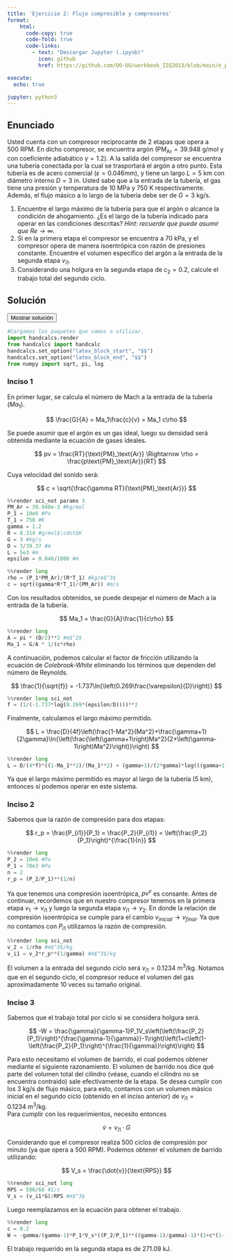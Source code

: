 ```yaml
---
title: 'Ejercicio 2: Flujo compresible y compresores'
format:
    html: 
      code-copy: true
      code-fold: true
      code-links: 
        - text: "Descargar Jupyter (.ipynb)"
          icon: github
          href: https://github.com/OO-UU/workbook_IIQ2013/blob/main/e_prop/03_compresibles/jupyter/e03_2.ipynb

execute: 
  echo: true

jupyter: python3
---
```


## Enunciado

Usted cuenta con un compresor reciprocante de 2 etapas que opera a  $500~\text{RPM}$. En dicho compresor, se encuentra argón ($\text{PM}_{\text{Ar}}=39.948~\text{g/mol}$ y con coeficiente adiabático $\gamma=1.2$). A la salida del compresor se encuentra una tubería conectada por la cual se trasportará el argón a otro punto. Esta tubería es de acero comercial ($\varepsilon=0.046\text{mm}$), y tiene un largo $L=5~\text{km}$ con diámetro interno $D = 3~\text{in}$. Usted sabe que a la entrada de la tubería, el gas tiene una presión y temperatura de $10~\text{MPa}$ y $750~\text{K}$ respectivamente. Además, el flujo másico a lo largo de la tubería debe ser de $G=3~\text{kg/s}$.


1. Encuentre el largo máximo de la tubería para que el argón o alcance la condición de ahogamiento. ¿Es el largo de la tubería indicado para operar en las condiciones descritas? *Hint: recuerde que puede asumir que $Re\rightarrow\infty$.*
2. Si en la primera etapa el compresor se encuentra a $70~\text{kPa}$, y el compresor opera de manera isoentrópica con razón de presiones constante. Encuentre el volumen específico del argón a la entrada de la segunda etapa $v_{i1}$.
3. Considerando una holgura en la segunda etapa de $c_2 = 0.2$, calcule el trabajo total del segundo ciclo.

## Solución

<button class="btn btn-success" data-bs-toggle="collapse" href="#e03_2-sol" aria-expanded="false">Mostrar solución</button>

::: {#e03_2-sol .collapse .multi-collapse}

```python
#Cargamos los paquetes que vamos a utilizar.
import handcalcs.render
from handcalcs import handcalc
handcalcs.set_option("latex_block_start", "$$")
handcalcs.set_option("latex_block_end", "$$")
from numpy import sqrt, pi, log
```

### Inciso 1

En primer lugar, se calcula el número de Mach a la entrada de la tubería ($Ma_1$).

$$
\frac{G}{A} = Ma_1\frac{c}{v} = Ma_1 c\rho
$$

Se puede asumir que el argón es un gas ideal, luego su densidad será obtenida mediante la ecuación de gases ideales.

$$
pv = \frac{RT}{\text{PM}_\text{Ar}} \Rightarrow \rho = \frac{p\text{PM}_\text{Ar}}{RT}
$$

Cuya velocidad del sonido será:

$$
c = \sqrt{\frac{\gamma RT}{\text{PM}_\text{Ar}}}
$$

```python
%%render sci_not params 3
PM_Ar = 39.948e-3 #kg/mol
P_1 = 10e6 #Pa
T_1 = 750 #K
gamma = 1.2
R = 8.314 #g/mol$\cdot$K
G = 3 #kg/s
D = 3/39.37 #m
L = 5e3 #m
epsilon = 0.046/1000 #m
```

```python
%%render long
rho = (P_1*PM_Ar)/(R*T_1) #kg/m$^3$
c = sqrt((gamma*R*T_1)/(PM_Ar)) #m/s
```

Con los resultados obtenidos, se puede despejar el número de Mach a la entrada de la tubería.

$$
Ma_1 = \frac{G}{A}\frac{1}{c\rho}
$$

```python
%%render long
A = pi * (D/2)**2 #m$^2$
Ma_1 = G/A * 1/(c*rho)
```

A continuación, podemos calcular el factor de fricción utilizando la ecuación de *Colebrook-White* eliminando los términos que dependen del número de Reynolds.

$$
\frac{1}{\sqrt{f}} = -1.737\ln{\left(0.269\frac{\varepsilon}{D}\right)}
$$

```python
%%render long sci_not
f = (1/(-1.737*log(0.269*(epsilon/D))))**2
```

Finalmente, calculamos el largo máximo permitido.

$$
L = \frac{D}{4f}\left(\frac{1-Ma^2}{Ma^2}+\frac{\gamma+1}{2\gamma}\ln{\left(\frac{\left(\gamma+1\right)Ma^2}{2+\left(\gamma-1\right)Ma^2}\right)}\right)
$$

```python
%%render long
L = D/(4*f)*((1-Ma_1**2)/(Ma_1**2) + (gamma+1)/(2*gamma)*log(((gamma+1)*Ma_1**2)/(2+(gamma-1)*Ma_1**2))) #m
```

Ya que el largo máximo permitido es mayor al largo de la tubería ($5~\text{km}$), entonces sí podemos operar en este sistema.

### Inciso 2

Sabemos que la razón de compresión para dos etapas:

$$
r_p = \frac{P_{i1}}{P_1} = \frac{P_2}{P_{i1}} = \left(\frac{P_2}{P_1}\right)^{\frac{1}{n}}
$$

```python
%%render long
P_2 = 10e6 #Pa
P_1 = 70e3 #Pa
n = 2
r_p = (P_2/P_1)**(1/n)
```

Ya que tenemos una compresión isoentrópica, $pv^\gamma$ es consante. Antes de continuar, recordemos que en nuestro compresor tenemos en la primera etapa $v_{1}\rightarrow v_{i1}$ y luego la segunda etapa $v_{i1}\rightarrow v_{2}$. En donde la relación de compresión isoentrópica se cumple para el cambio $v_{inicial}\rightarrow v_{final}$. Ya que no contamos con $P_{i1}$ utilizamos la razón de compresión.

```python
%%render long sci_not
v_2 = 1/rho #m$^3$/kg
v_i1 = v_2*r_p**(1/gamma) #m$^3$/kg
```

El volumen a la entrada del segundo ciclo será $v_{i1}=0.1234~\text{m}^3\text{/kg}$. Notamos que en el segundo ciclo, el compresor reduce el volumen del gas aproximadamente 10 veces su tamaño original.

### Inciso 3

Sabemos que el trabajo total por ciclo si se considera holgura será.

$$
-W = \frac{\gamma}{\gamma-1}P_1V_s\left(\left(\frac{P_2}{P_1}\right)^{\frac{\gamma-1}{\gamma}}-1\right)\left(1+c\left(1-\left(\frac{P_2}{P_1}\right)^{\frac{1}{\gamma}}\right)\right)
$$

Para esto necesitamo el volumen de barrido, el cual podemos obtener mediante el siguiente razonamiento. El volumen de barrido nos dice qué parte del volumen total del cilindro (véase, cuando el cilindro no se encuentra contraido) sale efectivamente de la etapa. Se desea cumplir con los $3~\text{kg/s}$ de flujo másico, para esto, contamos con un volumen másico inicial en el segundo ciclo (obtenido en el inciso anterior) de $v_{i1}=0.1234~\text{m}^3\text{/kg}$.\
Para cumplir con los requerimientos, necesito entonces

$$
\dot{v} = v_{i1}\cdot G
$$

Considerando que el compresor realiza 500 ciclos de compresión por minuto (ya que opera a $500~\text{RPM}$). Podemos obtener el volumen de barrido utilizando:

$$
V_s = \frac{\dot{v}}{\text{RPS}}
$$

```python
%%render sci_not long
RPS = 500/60 #1/s
V_s = (v_i1*G)/RPS #m$^3$
```

Luego reemplazamos en la ecuación para obtener el trabajo.

```python
%%render long
c = 0.2
W = -gamma/(gamma-1)*P_1*V_s*((P_2/P_1)**((gamma-1)/gamma)-1)*(1+c*(1-(P_2/P_1)**(1/gamma))) #J
```

El trabajo requerido en la segunda etapa es de $271.09~\text{kJ}$.

:::